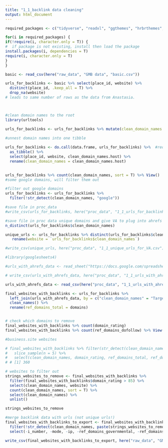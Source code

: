 ```yaml
---
title: "1_1_backlink data cleaning"
output: html_document
---
```

```r
required_packages <- c("tidyverse", "readxl", "ggthemes", "hrbrthemes", "extrafont", "plotly", "scales", "stringr", "gganimate", "here", "tidytext", "sentimentr", "scales", "DT", "here", "sm", "mblm", "prettydoc", "reshape2", "treemapify", "glue", "magick", "imager", "fs", "knitr", "DataExplorer", "inspectdf", "rmdformats", "prettydoc", "janitor", "urltools")

for(i in required_packages) { 
if(!require(i, character.only = T)) {
#  if package is not existing, install then load the package
install.packages(i, dependencies = T)
require(i, character.only = T)
}
}
```



```r
basic <- read_csv(here("raw_data", "GMB data", "basic.csv"))

urls_for_backlinks <- basic %>% select(place_id, website) %>% 
  distinct(place_id, .keep_all = T) %>% 
  drop_na(website)
# leads to same number of rows as the data from Anastasia. 



#clean domain names to the root
library(urltools)

urls_for_backlinks <- urls_for_backlinks %>% mutate(clean_domain_names = suffix_extract(domain(website)))  
     
#unnest domain names into one tibble

urls_for_backlinks <- do.call(data.frame, urls_for_backlinks) %>%  #reduce(data.frame) works also, see https://stackoverflow.com/questions/62313519/unnest-dataframe-within-dataframe-r 
  as_tibble() %>% 
  select(place_id, website, clean_domain_names.host) %>% 
  rename(clean_domain_names = clean_domain_names.host)
  
```


```r
urls_for_backlinks %>% count(clean_domain_names, sort = T) %>% View()
#some google domains, will filter them out

#filter out google domains
urls_for_backlinks <- urls_for_backlinks %>% 
  filter(!str_detect(clean_domain_names, "google")) 

#save file in proc_data
#write_csv(urls_for_backlinks, here("proc_data", "1_1_urls_for_backlinks_clean_domain_names.csv"))


```


```r
#save file in proc data unique domains and give VA to plug into ahrefs
n_distinct(urls_for_backlinks$clean_domain_names)

unique_urls <- urls_for_backlinks %>% distinct(urls_for_backlinks$clean_domain_names) %>% 
   rename(website = `urls_for_backlinks$clean_domain_names`)

#write_csv(unique_urls, here("proc_data", "1_1_unique_urls_for_VA.csv"))
```


```r
#library(googlesheets4)

#urls_with_ahrefs_data <- read_sheet("https://docs.google.com/spreadsheets/d/1DWBncf6HfgptVtVHV_Mu9vgJI17-MpFNdzVxXmNnqPs/edit#gid=596870066", sheet = "backlink_data")

# write_csv(urls_with_ahrefs_data, here("proc_data", "1_1_urls_with_ahrefs_data.csv"))

urls_with_ahrefs_data <- read_csv(here("proc_data", "1_1_urls_with_ahrefs_data.csv")) 

final_websites_with_backlinks <- urls_for_backlinks %>% 
  left_join(urls_with_ahrefs_data, by = c("clean_domain_names" = "Target")) %>%
  clean_names() %>% 
  rename(ref_domains_total = domains)


# check which domains to remove
final_websites_with_backlinks %>% count(domain_rating) 
final_websites_with_backlinks %>% count(ref_domains_dofollow) %>% View() 

#business.site websites

# final_websites_with_backlinks %>% filter(str_detect(clean_domain_names, "business.site")) %>% 
#   slice_sample(n = 5) %>% 
#   select(clean_domain_names, domain_rating, ref_domains_total, ref_domains_dofollow) %>% View()
# # [1] 360

# websites to filter out
strings_websites_to_remove <- final_websites_with_backlinks %>% 
  filter(final_websites_with_backlinks$domain_rating > 85) %>%
  select(clean_domain_names, website) %>%
  count(clean_domain_names, sort = T) %>% 
  select(clean_domain_names) %>% 
  unlist()

strings_websites_to_remove  

#merge backlink data with urls (not unique urls!)
final_websites_with_backlinks_to_export <- final_websites_with_backlinks %>% 
  filter(!str_detect(clean_domain_names, paste(strings_websites_to_remove, collapse = "|"))) %>% # remove domains with high DR
  select(-i_number, -mode, -ip, -ref_domains_governmental, -ref_domains_educational, -ref_i_ps, -ref_sub_nets, -backlinks_text, -backlinks_redirect, -backlinks_image, -backlinks_frame, -backlinks_form, - backlinks_governmental, -backlinks_educational, -url_rating)

write_csv(final_websites_with_backlinks_to_export, here("raw_data", "GMB data", "backlink_data_websites.csv"))

```


